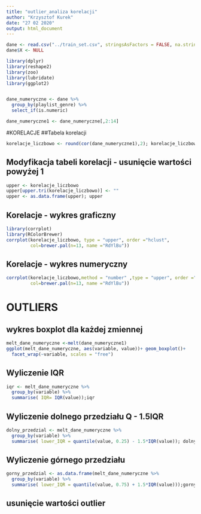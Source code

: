 ```yaml
---
title: "outlier_analiza korelacji"
author: "Krzysztof Kurek"
date: "27 02 2020"
output: html_document
---
```


```r
dane <- read.csv("../train_set.csv", stringsAsFactors = FALSE, na.strings="")
dane$X <- NULL

library(dplyr)
library(reshape2)
library(zoo)
library(lubridate)
library(ggplot2)


dane_numeryczne <- dane %>% 
  group_by(playlist_genre) %>% 
  select_if(is.numeric)

dane_numeryczne1 <- dane_numeryczne[,2:14]
```
#KORELACJE
##Tabela korelacji
```r
korelacje_liczbowo <- round(cor(dane_numeryczne1),2); korelacje_liczbowo
```
## Modyfikacja tabeli korelacji - usunięcie wartości powyżej 1 
```r
upper <- korelacje_liczbowo
upper[upper.tri(korelacje_liczbowo)] <- ""
upper <- as.data.frame(upper); upper

```
## Korelacje - wykres graficzny
```r
library(corrplot)
library(RColorBrewer)
corrplot(korelacje_liczbowo, type = "upper", order ="hclust",
         col=brewer.pal(n=13, name ="RdYlBu"))
```

## Korelacje - wykres numeryczny
```r
corrplot(korelacje_liczbowo,method = "number" ,type = "upper", order ="hclust",
         col=brewer.pal(n=13, name ="RdYlBu"))
```

# OUTLIERS
## wykres boxplot dla każdej zmiennej
```r
melt_dane_numeryczne <-melt(dane_numeryczne1)
ggplot(melt_dane_numeryczne, aes(variable, value))+ geom_boxplot()+
  facet_wrap(~variable, scales = "free")
```


## Wyliczenie IQR
```r

iqr <- melt_dane_numeryczne %>% 
  group_by(variable) %>% 
  summarise( IQR= IQR(value));iqr
```
## Wyliczenie dolnego przedziału Q -  1.5IQR
```r
dolny_przedzial <- melt_dane_numeryczne %>% 
  group_by(variable) %>% 
  summarise( lower_IQR = quantile(value, 0.25) - 1.5*IQR(value)); dolny_przedzial
```
## Wyliczenie górnego przedziału
```r
gorny_przedzial <- as.data.frame(melt_dane_numeryczne %>% 
  group_by(variable) %>% 
  summarise( lower_IQR = quantile(value, 0.75) + 1.5*IQR(value)));gorny_przedzial
```
## usunięcie wartości outlier


